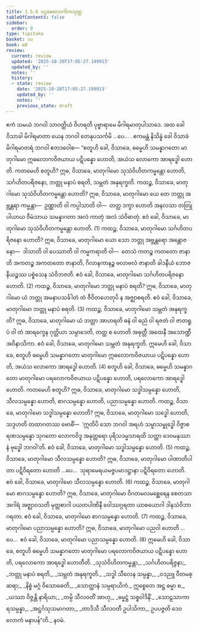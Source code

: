 ```yaml
---
title: 1.5.9 ပဌမဲဓလောကိကသုတ္တ
tableOfContents: false
sidebar:
  order: 9
type: tipitaka
basket: su
book: a8
review:
  current: review
  updated: '2025-10-20T17:05:27.199913'
  updated_by: ''
  notes: ''
  history:
  - state: review
    date: '2025-10-20T17:05:27.199913'
    updated_by: ''
    notes: ''
    previous_state: draft
---
```



<DynamicBreadcrumb />


<ReviewStatus review={frontmatter.review} showDetails={true} />

<HypothesisAnnotation frontmatter={frontmatter} />

<Division number="49" book="a8" e="ch" v="17" p="96">

<Paragraph number="489" book="a8">
ဧကံ သမယံ ဘဂဝါ သာဝတ္ထိယံ ဝိဟရတိ ပုဗ္ဗာရာမေ မိဂါရမာတုပါသာဒေ. အထ ခေါ ဝိသာခါ မိဂါရမာတာ ယေန ဘဂဝါ တေနုပသင်္ကမိ …ပေ… . ဧကမန္တံ နိသိန္နံ ခေါ ဝိသာခံ မိဂါရမာတရံ ဘဂဝါ ဧတဒဝေါစ—
</Paragraph>

<Paragraph number="490" book="a8">
“စတူဟိ ခေါ, ဝိသာခေ, ဓမ္မေဟိ သမန္နာဂတော မာတုဂါမော ဣဓလောကဝိဇယာယ ပဋိပန္နော ဟောတိ, အယံသ လောကော အာရဒ္ဓေါ ဟောတိ. ကတမေဟိ စတူဟိ? ဣဓ, ဝိသာခေ, မာတုဂါမော သုသံဝိဟိတကမ္မန္တော ဟောတိ, သင်္ဂဟိတပရိဇနော, ဘတ္တု မနာပံ စရတိ, သမ္ဘတံ အနုရက္ခတိ.
</Paragraph>

<Paragraph number="491" book="a8">
ကထဉ္စ, ဝိသာခေ, မာတုဂါမော သုသံဝိဟိတကမ္မန္တော ဟောတိ? ဣဓ, ဝိသာခေ, မာတုဂါမော ယေ တေ ဘတ္တု အဗ္ဘန္တရာ ကမ္မန္တာ—  ဥဏ္ဏာတိ ဝါ ကပ္ပါသာတိ ဝါ—  တတ္ထ ဒက္ခာ ဟောတိ အနလသာ တတြုပါယာယ ဝီမံသာယ သမန္နာဂတာ အလံ ကာတုံ အလံ သံဝိဓာတုံ. ဧဝံ ခေါ, ဝိသာခေ, မာတုဂါမော သုသံဝိဟိတကမ္မန္တော ဟောတိ. (1)
</Paragraph>

<Paragraph number="492" book="a8">
ကထဉ္စ, ဝိသာခေ, မာတုဂါမော သင်္ဂဟိတပရိဇနော ဟောတိ? ဣဓ, ဝိသာခေ, မာတုဂါမော ယော သော ဘတ္တု အဗ္ဘန္တရော အန္တောဇနော—  ဒါသာတိ ဝါ ပေဿာတိ ဝါ ကမ္မကရာတိ ဝါ—  တေသံ ကတဉ္စ ကတတော ဇာနာတိ အကတဉ္စ အကတတော ဇာနာတိ, ဂိလာနကာနဉ္စ ဗလာဗလံ ဇာနာတိ ခါဒနီယံ ဘောဇနီယဉ္စဿ ပစ္စံသေန သံဝိဘဇတိ. ဧဝံ ခေါ, ဝိသာခေ, မာတုဂါမော သင်္ဂဟိတပရိဇနော ဟောတိ. (2)
</Paragraph>

<Paragraph number="493" book="a8">
ကထဉ္စ, ဝိသာခေ, မာတုဂါမော ဘတ္တု မနာပံ စရတိ? ဣဓ, ဝိသာခေ, မာတုဂါမော ယံ ဘတ္တု အမနာပသင်္ခါတံ တံ ဇီဝိတဟေတုပိ န အဇ္ဈာစရတိ. ဧဝံ ခေါ, ဝိသာခေ, မာတုဂါမော ဘတ္တု မနာပံ စရတိ. (3)
</Paragraph>

<Paragraph number="494" book="a8">
ကထဉ္စ, ဝိသာခေ, မာတုဂါမော သမ္ဘတံ အနုရက္ခတိ? ဣဓ, ဝိသာခေ, မာတုဂါမော ယံ ဘတ္တာ အာဟရတိ ဓနံ ဝါ ဓညံ ဝါ ရဇတံ ဝါ ဇာတရူပံ ဝါ တံ အာရက္ခေန ဂုတ္တိယာ သမ္ပာဒေတိ, တတ္ထ စ ဟောတိ အဓုတ္တီ အထေနီ အသောဏ္ဍီ အဝိနာသိကာ. ဧဝံ ခေါ, ဝိသာခေ, မာတုဂါမော သမ္ဘတံ အနုရက္ခတိ. ဣမေဟိ ခေါ, ဝိသာခေ, စတူဟိ ဓမ္မေဟိ သမန္နာဂတော မာတုဂါမော ဣဓလောကဝိဇယာယ ပဋိပန္နော ဟောတိ, အယံသ လောကော အာရဒ္ဓေါ ဟောတိ. (4)
</Paragraph>

<Paragraph number="495" book="a8">
စတူဟိ ခေါ, ဝိသာခေ, ဓမ္မေဟိ သမန္နာဂတော မာတုဂါမော ပရလောကဝိဇယာယ ပဋိပန္နော ဟောတိ, ပရလောကော အာရဒ္ဓေါ ဟောတိ. ကတမေဟိ စတူဟိ? ဣဓ, ဝိသာခေ, မာတုဂါမော သဒ္ဓါသမ္ပန္နော ဟောတိ, သီလသမ္ပန္နော ဟောတိ, စာဂသမ္ပန္နော ဟောတိ, ပညာသမ္ပန္နော ဟောတိ.
</Paragraph>

<Paragraph number="496" book="a8">
ကထဉ္စ, ဝိသာခေ, မာတုဂါမော သဒ္ဓါသမ္ပန္နော ဟောတိ? ဣဓ, ဝိသာခေ, မာတုဂါမော သဒ္ဓေါ ဟောတိ, သဒ္ဒဟတိ တထာဂတဿ ဗောဓိံ—  ‘ဣတိပိ သော ဘဂဝါ အရဟံ သမ္မာသမ္ဗုဒ္ဓေါ ဝိဇ္ဇာစရဏသမ္ပန္နော သုဂတော လောကဝိဒူ အနုတ္တရော ပုရိသဒမ္မသာရထိ သတ္ထာ ဒေဝမနုဿာနံ ဗုဒ္ဓေါ ဘဂဝါ’တိ. ဧဝံ ခေါ, ဝိသာခေ, မာတုဂါမော သဒ္ဓါသမ္ပန္နော ဟောတိ. (5)
</Paragraph>

<Paragraph number="497" book="a8">
ကထဉ္စ, ဝိသာခေ, မာတုဂါမော သီလသမ္ပန္နော ဟောတိ? ဣဓ, ဝိသာခေ, မာတုဂါမော ပါဏာတိပါတာ ပဋိဝိရတော ဟောတိ …ပေ…  သုရာမေရယမဇ္ဇပမာဒဋ္ဌာနာ ပဋိဝိရတော ဟောတိ. ဧဝံ ခေါ, ဝိသာခေ, မာတုဂါမော သီလသမ္ပန္နော ဟောတိ. (6)
</Paragraph>

<Paragraph number="498" book="a8">
ကထဉ္စ, ဝိသာခေ, မာတုဂါမော စာဂသမ္ပန္နော ဟောတိ? ဣဓ, ဝိသာခေ, မာတုဂါမော ဝိဂတမလမစ္ဆေရေန စေတသာ အဂါရံ အဇ္ဈာဝသတိ မုတ္တစာဂါ ပယတပါဏိနီ ဝေါဿဂ္ဂရတာ ယာစယောဂါ ဒါနသံဝိဘာဂရတာ. ဧဝံ ခေါ, ဝိသာခေ, မာတုဂါမော စာဂသမ္ပန္နော ဟောတိ. (7)
</Paragraph>

<Paragraph number="499" book="a8">
ကထဉ္စ, ဝိသာခေ, မာတုဂါမော ပညာသမ္ပန္နော ဟောတိ? ဣဓ, ဝိသာခေ, မာတုဂါမော ပညဝါ ဟောတိ …ပေ…  ဧဝံ ခေါ, ဝိသာခေ, မာတုဂါမော ပညာသမ္ပန္နော ဟောတိ. (8)
</Paragraph>

<Paragraph number="500" book="a8">
ဣမေဟိ ခေါ, ဝိသာခေ, စတူဟိ ဓမ္မေဟိ သမန္နာဂတော မာတုဂါမော ပရလောကဝိဇယာယ ပဋိပန္နော ဟောတိ, ပရလောကော အာရဒ္ဓေါ ဟောတီတိ.
</Paragraph>

<Paragraph number="501" type="verses" book="a8">
_သုသံဝိဟိတကမ္မန္တာ,_  
_သင်္ဂဟိတပရိဇ္ဇနာ;_  
_ဘတ္တု မနာပံ စရတိ,_  
_သမ္ဘတံ အနုရက္ခတိ._  

</Paragraph>

<Paragraph number="502" type="verses" book="a8">
_သဒ္ဓါ သီလေန သမ္ပန္နာ,_  
_ဝဒညူ ဝီတမစ္ဆရာ;_  
_နိစ္စံ မဂ္ဂံ ဝိသောဓေတိ,_  
_သောတ္ထာနံ သမ္ပရာယိကံ._  

</Paragraph>

<Paragraph number="503" type="verses" book="a8">
ဣစ္စေတေ အဋ္ဌ ဓမ္မာ စ,_  
_ယဿာ ဝိဇ္ဇန္တိ နာရိယာ;_  
_တမ္ပိ သီလဝတိံ အာဟု,_  
_ဓမ္မဋ္ဌံ သစ္စဝါဒိနိံ._  

</Paragraph>

<Paragraph number="504" type="verses" book="a8">
_သောဠသာကာရသမ္ပန္နာ,_  
_အဋ္ဌင်္ဂသုသမာဂတာ;_  
_တာဒိသီ သီလဝတီ ဥပါသိကာ,_  
ဥပပဇ္ဇတိ ဒေဝလောကံ မနာပန်”တိ._  


</Paragraph>
</Division>

<Paragraph number="505" type="center" book="a8">
နဝမံ.
</Paragraph>